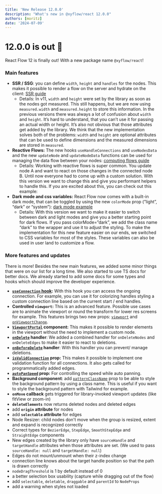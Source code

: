 ```yaml
---
title: 'New Release 12.0.0'
description: "What's new in @xyflow/react 12.0.0"
authors: [moritz]
date: '2024-07-09'
---
```


# 12.0.0 is out 🚀

React Flow 12 is finally out! With a new package name `@xyflow/react`!

### Main features

- **SSR / SSG**: you can define `width`, `height` and `handles` for the nodes. This makes it possible to render a flow on the server and hydrate on the client: [SSR guide](/learn/advanced-use/ssr-ssg-configuration)
  - Details: In v11, `width` and `height` were set by the library as soon as the nodes got measured. This still happens, but we are now using `measured.width` and `measured.height` to store this information. In the previous versions there was always a lot of confusion about `width` and `height`. It’s hard to understand, that you can’t use it for passing an actual width or height. It’s also not obvious that those attributes get added by the library. We think that the new implementation solves both of the problems: `width` and `height` are optional attributes that can be used to define dimensions and the measured dimensions are stored in `measured`.
- **Reactive Flows:** The new hooks `useHandleConnections` and `useNodesData` and the new `updateNode` and `updateNodeData` functions can be used for managing the data flow between your nodes: [computing flows guide](/learn/advanced-use/computing-flows)
  - Details: Working with reactive flows is super common. You update node A and want to react on those changes in the connected node B. Until now everyone had to come up with a custom solution. With this version we want to change this and give you performant helpers to handle this. If you are excited about this, you can check out this example:
- **Dark mode and css variables:** React Flow now comes with a built-in dark mode, that can be toggled by using the new `colorMode` prop (”light”, “dark” or “system”): [dark mode example](/examples/styling/dark-mode)
  - Details: With this version we want to make it easier to switch between dark and light modes and give you a better starting point for dark flows. If you pass colorMode=”dark”, we add the class name “dark” to the wrapper and use it to adjust the styling. To make the implementation for this new feature easier on our ends, we switched to CSS variables for most of the styles. These variables can also be used in user land to customize a flow.

### More features and updates

There is more! Besides the new main features, we added some minor things that were on our list for a long time. We also started to use TS docs for better docs. We already started to add some docs for some types and hooks which should improve the developer experience.

- **[`useConnection` hook](/api-reference/hooks/use-connection):** With this hook you can access the ongoing connection. For example, you can use it for colorizing handles styling a custom connection line based on the current start / end handles.
- **Controlled `viewport`:** This is an advanced feature. Possible use cases are to animate the viewport or round the transform for lower res screens for example. This features brings two new props: [`viewport`](/api-reference/react-flow#viewport) and [`onViewportChange`](/api-reference/react-flow#on-viewport-change).
- **[`ViewportPortal`](/api-reference/components/viewport-portal) component:** This makes it possible to render elements in the viewport without the need to implement a custom node.
- **[`onDelete`](/api-reference/react-flow#on-delete) handler**: We added a combined handler for `onDeleteNodes` and `onDeleteEdges` to make it easier to react to deletions.
- **[`onBeforeDelete`](/api-reference/react-flow#on-before-delete) handler**: With this handler you can prevent/ manage deletions.
- **[`isValidConnection`](/api-reference/react-flow#is-valid-connection) prop:** This makes it possible to implement one validation function for all connections. It also gets called for programmatically added edges.
- **[`autoPanSpeed`](/api-reference/react-flow#autoPanSpeed) prop:** For controlling the speed while auto panning.
- **Background component**: add [`patternClassName`](/api-reference/components/background#pattern-class-name) prop to be able to style the background pattern by using a class name. This is useful if you want to style the background pattern with Tailwind for example.
- **`onMove` callback** gets triggered for library-invoked viewport updates (like fitView or zoom-in)
- **`deleteElements`** now returns deleted nodes and deleted edges
- add **`origin` attribute** for nodes
- add **`selectable` attribute** for edges
- Node Resizer: child nodes don't move when the group is resized, extent and expand is recognized correctly
- Correct types for `BezierEdge`, `StepEdge`, `SmoothStepEdge` and `StraightEdge` components
- New edges created by the library only have `sourceHandle` and `targetHandle` attributes when those attributes are set. (We used to pass `sourceHandle: null` and `targetHandle: null`)
- Edges do not mount/unmount when their z-index change
- connection line knows about the target handle position so that the path is drawn correctly
- `nodeDragThreshold` is 1 by default instead of 0
- a better selection box usability (capture while dragging out of the flow)
- add `selectable`, `deletable`, `draggable` and `parentId` to `NodeProps`
- add a warning when styles not loaded
